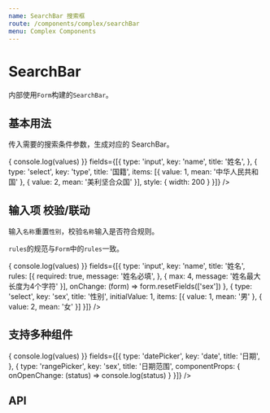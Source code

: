 ```yaml
---
name: SearchBar 搜索框
route: /components/complex/searchBar
menu: Complex Components
---
```



# SearchBar

内部使用`Form`构建的`SearchBar`。

## 基本用法

传入需要的搜索条件参数，生成对应的 SearchBar。

<Playground>
  <SearchBar
    onSearch={(values) => {
      console.log(values)
    }}
    fields={[{
      type: 'input',
      key: 'name',
      title: '姓名',
    }, {
      type: 'select',
      key: 'type',
      title: '国籍',
      items: [{ value: 1, mean: '中华人民共和国' }, { value: 2, mean: '美利坚合众国' }],
      style: {
        width: 200
      }
    }]} 
  />
</Playground>

## 输入项 校验/联动

输入`名称`重置`性别`，校验`名称`输入是否符合规则。

`rules`的规范与`Form`中的`rules`一致。

<Playground>
  <SearchBar
    onSearch={(values) => {
      console.log(values)
    }}
    fields={[{
      type: 'input',
      key: 'name',
      title: '姓名',
      rules: [{
        required: true, message: '姓名必填',
      }, {
        max: 4, message: '姓名最大长度为4个字符'
      }],
      onChange: (form) => form.resetFields(['sex'])
    }, {
      type: 'select',
      key: 'sex',
      title: '性别',
      initialValue: 1,
      items: [{ value: 1, mean: '男' }, { value: 2, mean: '女' }]
    }]} 
  />
</Playground>

## 支持多种组件

<Playground>
  <SearchBar
    onSearch={(values) => {
      console.log(values)
    }}
    fields={[{
      type: 'datePicker',
      key: 'date',
      title: '日期',
    }, {
      type: 'rangePicker',
      key: 'sex',
      title: '日期范围',
      componentProps: {
        onOpenChange: (status) => console.log(status)
      }
    }]} 
  />
</Playground>

## API

<PropsTable of={SearchBar} />
